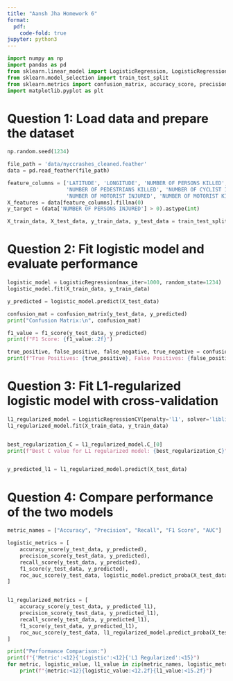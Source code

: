 ```yaml
---
title: "Aansh Jha Homework 6"
format:
  pdf:
    code-fold: true
jupyter: python3
---
```


```python
import numpy as np
import pandas as pd
from sklearn.linear_model import LogisticRegression, LogisticRegressionCV
from sklearn.model_selection import train_test_split
from sklearn.metrics import confusion_matrix, accuracy_score, precision_score, recall_score, f1_score, roc_auc_score, roc_curve, auc
import matplotlib.pyplot as plt
```

# Question 1: Load data and prepare the dataset
```python
np.random.seed(1234)

file_path = 'data/nyccrashes_cleaned.feather'
data = pd.read_feather(file_path)

feature_columns = ['LATITUDE', 'LONGITUDE', 'NUMBER OF PERSONS KILLED', 'NUMBER OF PEDESTRIANS INJURED',
                   'NUMBER OF PEDESTRIANS KILLED', 'NUMBER OF CYCLIST INJURED', 'NUMBER OF CYCLIST KILLED',
                   'NUMBER OF MOTORIST INJURED', 'NUMBER OF MOTORIST KILLED']
X_features = data[feature_columns].fillna(0)  
y_target = (data['NUMBER OF PERSONS INJURED'] > 0).astype(int) 

X_train_data, X_test_data, y_train_data, y_test_data = train_test_split(X_features, y_target, test_size=0.2, random_state=1234)
```

# Question 2: Fit logistic model and evaluate performance
```python
logistic_model = LogisticRegression(max_iter=1000, random_state=1234)
logistic_model.fit(X_train_data, y_train_data)

y_predicted = logistic_model.predict(X_test_data)

confusion_mat = confusion_matrix(y_test_data, y_predicted)
print("Confusion Matrix:\n", confusion_mat)

f1_value = f1_score(y_test_data, y_predicted)
print(f"F1 Score: {f1_value:.2f}")

true_positive, false_positive, false_negative, true_negative = confusion_mat[1, 1], confusion_mat[0, 1], confusion_mat[1, 0], confusion_mat[0, 0]
print(f"True Positives: {true_positive}, False Positives: {false_positive}, False Negatives: {false_negative}, True Negatives: {true_negative}")
```

# Question 3: Fit L1-regularized logistic model with cross-validation
```python
l1_regularized_model = LogisticRegressionCV(penalty='l1', solver='liblinear', cv=5, scoring='f1', max_iter=1000, random_state=1234)
l1_regularized_model.fit(X_train_data, y_train_data)


best_regularization_C = l1_regularized_model.C_[0]
print(f"Best C value for L1 regularized model: {best_regularization_C}")


y_predicted_l1 = l1_regularized_model.predict(X_test_data)
```

# Question 4: Compare performance of the two models
```python
metric_names = ["Accuracy", "Precision", "Recall", "F1 Score", "AUC"]

logistic_metrics = [
    accuracy_score(y_test_data, y_predicted),
    precision_score(y_test_data, y_predicted),
    recall_score(y_test_data, y_predicted),
    f1_score(y_test_data, y_predicted),
    roc_auc_score(y_test_data, logistic_model.predict_proba(X_test_data)[:, 1])
]


l1_regularized_metrics = [
    accuracy_score(y_test_data, y_predicted_l1),
    precision_score(y_test_data, y_predicted_l1),
    recall_score(y_test_data, y_predicted_l1),
    f1_score(y_test_data, y_predicted_l1),
    roc_auc_score(y_test_data, l1_regularized_model.predict_proba(X_test_data)[:, 1])
]

print("Performance Comparison:")
print(f"{'Metric':<12}{'Logistic':<12}{'L1 Regularized':<15}")
for metric, logistic_value, l1_value in zip(metric_names, logistic_metrics, l1_regularized_metrics):
    print(f"{metric:<12}{logistic_value:<12.2f}{l1_value:<15.2f}")
```